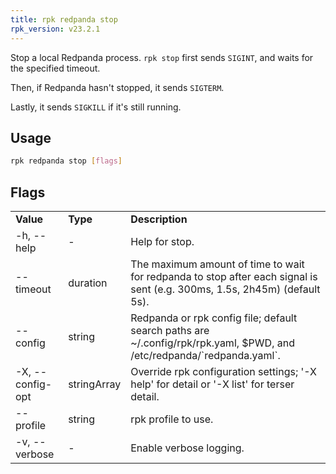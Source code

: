```yaml
---
title: rpk redpanda stop
rpk_version: v23.2.1
---
```


<head>
  <meta name="title" content="rpk redpanda stop | Redpanda Docs" />
  <meta name="description" content="rpk redpanda stop" />
  <link rel="canonical" href="https://docs.redpanda.com/docs/reference/rpk/rpk-redpanda/rpk-redpanda-stop/" />
</head>

Stop a local Redpanda process. `rpk stop` first sends `SIGINT`, and waits for the specified timeout.

Then, if Redpanda hasn't stopped, it sends `SIGTERM`.

Lastly, it sends `SIGKILL` if it's still running.

## Usage

```bash
rpk redpanda stop [flags]
```

## Flags

<table>
  <tbody>
    <tr>
      <td>
        <strong>Value</strong>
      </td>
      <td>
        <strong>Type</strong>
      </td>
      <td>
        <strong>Description</strong>
      </td>
    </tr>
    <tr>
      <td>-h, --help</td>
      <td>-</td>
      <td>Help for stop.</td>
    </tr>
    <tr>
      <td>--timeout</td>
      <td>duration</td>
      <td>
        The maximum amount of time to wait for redpanda to stop after each
        signal is sent (e.g. 300ms, 1.5s, 2h45m) (default 5s).
      </td>
    </tr>
    <tr>
      <td>--config</td>
      <td>string</td>
      <td>
        Redpanda or rpk config file; default search paths are
        ~/.config/rpk/rpk.yaml, $PWD, and /etc/redpanda/`redpanda.yaml`.
      </td>
    </tr>
    <tr>
      <td>-X, --config-opt</td>
      <td>stringArray</td>
      <td>
        Override rpk configuration settings; '-X help' for detail or '-X list'
        for terser detail.
      </td>
    </tr>
    <tr>
      <td>--profile</td>
      <td>string</td>
      <td>rpk profile to use.</td>
    </tr>
    <tr>
      <td>-v, --verbose</td>
      <td>-</td>
      <td>Enable verbose logging.</td>
    </tr>
  </tbody>
</table>

